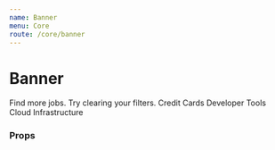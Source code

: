 ```yaml
---
name: Banner
menu: Core
route: /core/banner
---
```



# Banner

<Playground>
  <Box maxWidth="550px">
    <Box margin={{ bottom: 4 }}>
      <Banner>
        Find more jobs. Try clearing your filters.
      </Banner>
      <Banner variant="warning">
        Credit Cards
      </Banner>
      <Banner variant="error">
        Developer Tools
      </Banner>
      <Banner variant="success">
        Cloud Infrastructure
      </Banner>
    </Box>
  </Box>
</Playground>


### Props

<Props of={Banner} />
